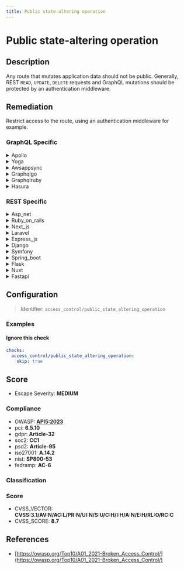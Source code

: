 ```yaml
---
title: Public state-altering operation
---
```


# Public state-altering operation

## Description

Any route that mutates application data should not be public.
Generally, REST `READ`, `UPDATE`, `DELETE` requests and GraphQL mutations should be protected by an authentication middleware.


## Remediation

Restrict access to the route, using an authentication middleware for example.



### GraphQL Specific

<details>
    <summary>Apollo</summary>

Ensure that all public state-altering operations in the Apollo framework engine are properly authenticated and authorized to prevent unauthorized access or modifications. Implement checks to validate the user's permissions before executing any changes.

</details>

<details>
    <summary>Yoga</summary>

Ensure that the Yoga framework engine's public state-altering operations are properly authenticated and authorized to prevent unauthorized access or modifications. Implement robust input validation to avoid injection attacks and enforce access controls to restrict operations to legitimate users only.

</details>

<details>
    <summary>Awsappsync</summary>

Ensure that AWS AppSync resolvers use proper authorization checks before allowing state-altering operations to prevent unauthorized access and data manipulation. Implement fine-grained access control using AWS Identity and Access Management (IAM) policies, Amazon Cognito, or OpenID Connect providers, depending on your authentication requirements. Additionally, validate and sanitize all input data to protect against injection attacks and enforce schema validation to maintain data integrity.

</details>

<details>
    <summary>Graphqlgo</summary>

Ensure that the GraphQL Go framework engine properly validates and sanitizes user input to prevent injection attacks. Implement authorization checks to restrict access to state-altering operations to authorized users only. Additionally, consider using query complexity analysis to prevent resource exhaustion attacks.

</details>

<details>
    <summary>Graphqlruby</summary>

In the GraphQL Ruby framework, ensure that all state-altering operations are performed using mutations with properly defined authorization checks. Avoid exposing sensitive actions to unauthorized users by implementing a robust authentication and authorization strategy. Use GraphQL's built-in mechanisms for input validation and sanitization to prevent injection attacks. Additionally, consider rate-limiting to protect against abuse of the API.

</details>

<details>
    <summary>Hasura</summary>

Ensure that all public state-altering operations in the Hasura framework are protected by appropriate authentication and authorization mechanisms. Utilize Hasura's role-based access control to define permissions and restrict access based on user roles. Additionally, consider implementing validation checks and rate limiting to prevent abuse of exposed APIs.

</details>


### REST Specific

<details>
    <summary>Asp_net</summary>

Implement authentication and authorization mechanisms such as ASP.NET Identity for user management, and use [Authorize] attribute to protect state-altering endpoints. Additionally, apply AntiForgeryToken to prevent CSRF attacks on form submissions.

</details>

<details>
    <summary>Ruby_on_rails</summary>

In Ruby on Rails, ensure that routes which alter the state of the application, such as create, update, or destroy actions, are secured with authentication checks. Utilize the `before_action` callback in your controllers to enforce user authentication with methods like `authenticate_user!` provided by authentication solutions like Devise.

</details>

<details>
    <summary>Next_js</summary>

Implement authentication and authorization checks in your Next.js API routes or pages with dynamic data fetching methods. Use Next.js middleware or higher-order functions to wrap your API routes, ensuring that only authenticated users can perform state-altering operations. Additionally, consider using libraries like `next-auth` for streamlined authentication handling.

</details>

<details>
    <summary>Laravel</summary>

In Laravel, protect state-altering routes by applying the 'auth' middleware to ensure only authenticated users can access them. Use Route groups or apply the middleware directly to each route that performs create, update, or delete operations.

</details>

<details>
    <summary>Express_js</summary>

In Express.js, ensure that routes handling state-altering operations such as POST, PUT, PATCH, and DELETE are secured with authentication middleware like Passport.js or express-jwt. Implement route-specific middleware to verify the user's identity and permissions before processing the request.

</details>

<details>
    <summary>Django</summary>

In Django, ensure that views which perform state-altering operations such as POST, PUT, PATCH, and DELETE are protected by appropriate authentication and permission classes. Utilize Django's built-in authentication system and decorators like @login_required, or use Django REST framework's permissions to restrict access to authenticated users only.

</details>

<details>
    <summary>Symfony</summary>

In Symfony, secure state-altering operations by implementing access controls using voters or access decision managers. Ensure that routes handling `CREATE`, `UPDATE`, and `DELETE` operations require authentication and proper authorization. Utilize Symfony's security components to set up firewalls and configure security voters to check user permissions before allowing access to these sensitive endpoints.

</details>

<details>
    <summary>Spring_boot</summary>

In Spring Boot, secure state-altering endpoints by applying Spring Security. Configure authentication and use annotations like @PreAuthorize to control access, ensuring only authenticated users with proper roles can invoke these operations.

</details>

<details>
    <summary>Flask</summary>

In Flask, ensure that routes handling state-altering operations such as POST, PUT, PATCH, and DELETE are protected by authentication. Utilize Flask extensions like Flask-Login or Flask-Security to manage user sessions and restrict access to these endpoints. Additionally, apply the @login_required decorator to your view functions to enforce authentication.

</details>

<details>
    <summary>Nuxt</summary>

In Nuxt.js, ensure that all state-altering operations such as POST, PUT, PATCH, and DELETE requests are secured by implementing authentication and authorization checks. Use middleware to verify user credentials and permissions before allowing access to these routes.

</details>

<details>
    <summary>Fastapi</summary>

In FastAPI, secure state-altering endpoints by integrating security dependencies such as OAuth2 with JWT tokens. Apply these dependencies to your route operations to ensure that only authenticated users can perform `CREATE`, `UPDATE`, or `DELETE` actions.

</details>

## Configuration

> Identifier: `access_control/public_state_altering_operation`



### Examples



#### Ignore this check

```yaml
checks:
  access_control/public_state_altering_operation:
    skip: true
```




## Score

- Escape Severity: **<span className="medium-severity">MEDIUM</span>**

### Compliance

- OWASP: **[API5:2023](https://github.com/OWASP/API-Security/blob/master/editions/2023/en/0xa5-broken-function-level-authorization.md)**
- pci: **6.5.10**
- gdpr: **Article-32**
- soc2: **CC1**
- psd2: **Article-95**
- iso27001: **A.14.2**
- nist: **SP800-53**
- fedramp: **AC-6**

### Classification






### Score

- CVSS_VECTOR: **CVSS:3.1/AV:N/AC:L/PR:N/UI:N/S:U/C:H/I:H/A:N/E:H/RL:O/RC:C**
- CVSS_SCORE: **8.7**

## References

- [https://owasp.org/Top10/A01_2021-Broken_Access_Control/](https://owasp.org/Top10/A01_2021-Broken_Access_Control/)
  